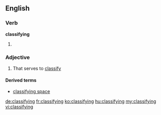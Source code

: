 ==English==

===Verb===
'''classifying'''

# {{present participle of|classify}}

===Adjective===
{{en-adj}}

# That serves to [[classify]]

====Derived terms====
* [[classifying space]]

[[de:classifying]]
[[fr:classifying]]
[[ko:classifying]]
[[hu:classifying]]
[[my:classifying]]
[[vi:classifying]]
